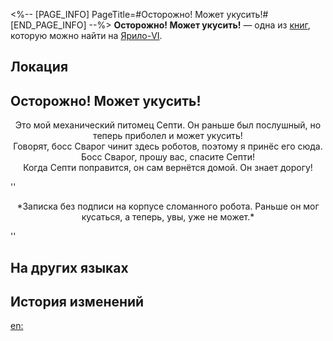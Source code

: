 <%-- [PAGE_INFO]
PageTitle=#Осторожно! Может укусить!#
[END_PAGE_INFO] --%>
{{Дополнить}}
{{Книга Инфобокс
|id           = 099
|partIds      = 190224
|Название     = 
|Изображение  = Предмет Записи.png
|Мир          = Ярило-VI
|Томов        = 1
|Автор        = <!--нужно добавить-->
|Описание     = Записка, написанная детским почерком. Вероятно, это краткое изложение жизни какого-нибудь робота.
|Том1         = {{tx}}
|Источник1    = {{tx|Отсутствует источник}}
|Персонажи    = 
|Фракции      = 
}}
'''Осторожно! Может укусить!''' — одна из [[Книги|книг]], которую можно найти на [[Ярило-VI]].

==Локация==
{{Отметка карты|<!--название карты-->|<!--id отметки-->}}

==Осторожно! Может укусить!==
<div align="center">{{Размер|+4|Осторожно! Может укусить!}}

Это мой механический питомец Септи. Он раньше был послушный, но теперь приболел и может укусить!<br />
Говорят, босс Сварог чинит здесь роботов, поэтому я принёс его сюда.<br />
Босс Сварог, прошу вас, спасите Септи!<br />
Когда Септи поправится, он сам вернётся домой. Он знает дорогу!</div>

''<div align="center">*Записка без подписи на корпусе сломанного робота. Раньше он мог кусаться, а теперь, увы, уже не может.*</div>''

==На других языках==
{{На других языках
|en   = Will Bite, Do Not Approach!
|zhs  = 会咬人，禁止靠近！
|zht  = 會咬人，禁止靠近！
|ja   = 噛みます！近づかないで！
|ko   = 접근 금지, 물릴 수 있음!
|es   = ¡No acercarse, muerde!
|fr   = Attention, risque de morsure&nbsp;! Ne pas approcher&nbsp;!
|ru   = Осторожно! Может укусить!
|th   = ห้ามเข้าใกล้ ระวังถูกกัด!
|vi   = Biết Cắn Người, Cấm Đến Gần!
|de   = Wird beißen, nicht näherkommen!
|id   = Bisa Gigit, Dilarang Mendekat!
|pt   = Ele Morde, Não se Aproxime!
}}

==История изменений==
{{История изменений|3.5}}

[[en:]]